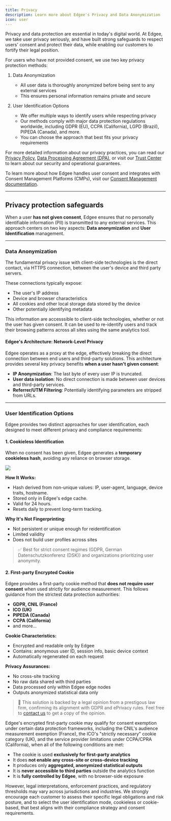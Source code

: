 ```yaml
---
title: Privacy
description: Learn more about Edgee's Privacy and Data Anonymization
icon: user
---
```



<EdgeeSdk />

Privacy and data protection are essential in today's digital world. 
At Edgee, we take user privacy seriously, and have built strong safeguards to respect users' consent and protect their data, 
while enabling our customers to fortify their legal position.

For users who have not provided consent, we use two key privacy protection methods:

1. Data Anonymization
   - All user data is thoroughly anonymized before being sent to any external services
   - This ensures personal information remains private and secure

2. User Identification Options
   - We offer multiple ways to identify users while respecting privacy
   - Our methods comply with major data protection regulations worldwide, including GDPR (EU), CCPA (California), LGPD (Brazil), PIPEDA (Canada), and more.
   - You can choose the approach that best fits your privacy requirements

For more detailed information about our privacy practices, you can read our [Privacy Policy](/privacy), 
[Data Processing Agreement (DPA)](/dpa), or visit our [Trust Center](https://trust.edgee.cloud) to learn about our security and operational guarantees.

To learn more about how Edgee handles user consent and integrates with Consent Management Platforms (CMPs), visit our [Consent Management documentation](/services/consent/overview).


--- 

## Privacy protection safeguards

When a user **has not given consent**, Edgee ensures that no personally identifiable information (PII) is transmitted to any external services.
This approach centers on two key aspects: **Data anonymization** and **User Identification** management.

---

### Data Anonymization

The fundamental privacy issue with client-side technologies is the direct contact, via HTTPS connection, between the user's device and third party servers.

These connections typically expose:
- The user's IP address
- Device and browser characteristics
- All cookies and other local storage data stored by the device
- Other potentially identifying metadata

This information are accesssible to client-side technologies, whether or not the user has given consent.
It can be used to re-identify users and track their browsing patterns across all sites using the same analytics tool.

#### Edgee's Architecture: Network-Level Privacy

Edgee operates as a proxy at the edge, effectively breaking the direct connection between end users and third-party solutions. 
This architecture provides several key privacy benefits **when a user hasn't given consent**:

- **IP Anonymization**: The last byte of every user IP is truncated.
- **User data isolation**: No direct connection is made between user devices and third-party services.
- **Referrer/UTM Filtering**: Potentially identifying parameters are stripped from URLs.

--- 

### User Identification Options

Edgee provides two distinct approaches for user identification, each designed to meet different privacy and compliance requirements:

#### 1. Cookieless Identification

When no consent has been given, Edgee generates a **temporary cookieless hash**, avoiding any reliance on browser storage.

<Frame caption="Go to your project > Settings > Cookieless">
  <img src="/images/cookieless.png"/>
</Frame>

**How It Works:**
- Hash derived from non-unique values: IP, user-agent, language, device traits, hostname.
- Stored only in Edgee's edge cache.
- Valid for 24 hours.
- Resets daily to prevent long-term tracking.

**Why It's Not Fingerprinting**:
- Not persistent or unique enough for reidentification
- Limited validity
- Does not build user profiles across sites

> ✅ Best for strict consent regimes (GDPR, German Datenschutzkonferenz (DSK)) and organizations prioritizing user anonymity.


#### 2. First-party Encrypted Cookie

Edgee provides a first-party cookie method that **does not require user consent** when used strictly for audience measurement. 
This follows guidance from the strictest data protection authorities:
- **GDPR, CNIL (France)**
- **ICO (UK)**
- **PIPEDA (Canada)**
- **CCPA (California)**
- and more...

**Cookie Characteristics:**
- Encrypted and readable only by Edgee
- Contains: anonymous user ID, session info, basic device context
- Automatically regenerated on each request

**Privacy Assurances:**
- No cross-site tracking
- No raw data shared with third parties
- Data processed only within Edgee edge nodes
- Outputs anonymized statistical data only

> 🧠 This solution is backed by a legal opinion from a prestigous law firm, confirming its alignment with GDPR and ePrivacy rules. 
Feel free to [contact us](/contact) to get a copy of the opinion.


<Note>
  Edgee's encrypted first-party cookie may qualify for consent exemption under certain data protection frameworks, including the CNIL's audience measurement exemption (France), the ICO's "strictly necessary" cookie category (UK), and the service provider limitations under CCPA/CPRA (California), when all of the following conditions are met:

  - The cookie is used **exclusively for first-party analytics**
  - It does **not enable any cross-site or cross-device tracking**
  - It produces only **aggregated, anonymized statistical outputs**
  - It is **never accessible to third parties** outside the analytics function
  - It is **fully controlled by Edgee**, with no browser-side exposure

  However, legal interpretations, enforcement practices, and regulatory thresholds may vary across jurisdictions and industries. 
  We strongly encourage each customer to assess their specific legal obligations and risk posture, and to select the user identification mode, 
  cookieless or cookie-based, that best aligns with their compliance strategy and consent requirements.
</Note>
